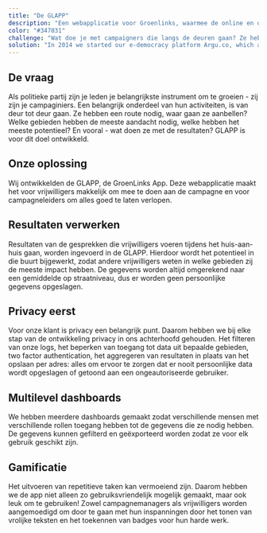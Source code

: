 ```yaml
---
title: "De GLAPP"
description: "Een webapplicatie voor Groenlinks, waarmee de online en offline campagnes zijn gemoderniseerd."
color: "#347031"
challenge: "Wat doe je met campaigners die langs de deuren gaan? Ze hebben een route nodig, waar gaan ze aanbellen? En vooral - wat doen ze met de resultaten? Hiervoor is GLAPP ontwikkeld."
solution: "In 2014 we started our e-democracy platform Argu.co, which aims to engage citizens in decision-making processes. We worked with many governments and hosted online discussions where people shared ideas, opinions and voted on issues. Although we’ve seen that e-democracy and civic participation can be very successful, one key element is often missing: the actual decision-making process."
---
```



## De vraag

Als politieke partij zijn je leden je belangrijkste instrument om te groeien - zij zijn je campaginiers.
Een belangrijk onderdeel van hun activiteiten, is van deur tot deur gaan.
Ze hebben een route nodig, waar gaan ze aanbellen?
Welke gebieden hebben de meeste aandacht nodig, welke hebben het meeste potentieel?
En vooral - wat doen ze met de resultaten?
GLAPP is voor dit doel ontwikkeld.

## Onze oplossing

Wij ontwikkelden de GLAPP, de GroenLinks App.
Deze webapplicatie maakt het voor vrijwilligers makkelijk om mee te doen aan de campagne en voor campagneleiders om alles goed te laten verlopen.

## Resultaten verwerken

Resultaten van de gesprekken die vrijwilligers voeren tijdens het huis-aan-huis gaan, worden ingevoerd in de GLAPP.
Hierdoor wordt het potentieel in die buurt bijgewerkt, zodat andere vrijwilligers weten in welke gebieden zij de meeste impact hebben.
De gegevens worden altijd omgerekend naar een gemiddelde op straatniveau, dus er worden geen persoonlijke gegevens opgeslagen.

## Privacy eerst

Voor onze klant is privacy een belangrijk punt.
Daarom hebben we bij elke stap van de ontwikkeling privacy in ons achterhoofd gehouden.
Het filteren van onze logs, het beperken van toegang tot data uit bepaalde gebieden, two factor authentication, het aggregeren van resultaten in plaats van het opslaan per adres: alles om ervoor te zorgen dat er nooit persoonlijke data wordt opgeslagen of getoond aan een ongeautoriseerde gebruiker.

## Multilevel dashboards

We hebben meerdere dashboards gemaakt zodat verschillende mensen met verschillende rollen toegang hebben tot de gegevens die ze nodig hebben.
De gegevens kunnen gefilterd en geëxporteerd worden zodat ze voor elk gebruik geschikt zijn.

## Gamificatie

Het uitvoeren van repetitieve taken kan vermoeiend zijn.
Daarom hebben we de app niet alleen zo gebruiksvriendelijk mogelijk gemaakt, maar ook leuk om te gebruiken! Zowel campagnemanagers als vrijwilligers worden aangemoedigd om door te gaan met hun inspanningen door het tonen van vrolijke teksten en het toekennen van badges voor hun harde werk.

<BigImage image="cases/glapp_body.png" />
